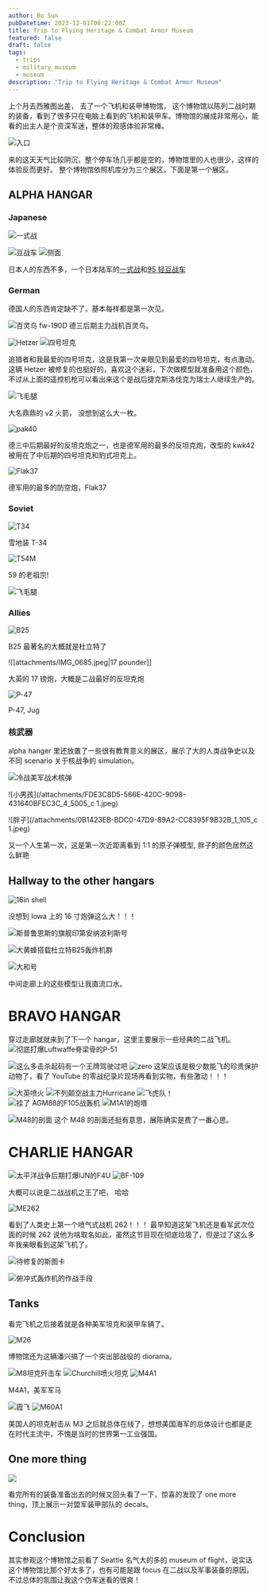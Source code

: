 ```yaml
---
author: Bo Sun
pubDatetime: 2023-12-01T06:22:00Z
title: Trip to Flying Heritage & Combat Armor Museum
featured: false
draft: false
tags:
  - trips
  - military_museum
  - museum
description: "Trip to Flying Heritage & Combat Armor Museum"
---
```


上个月去西雅图出差， 去了一个飞机和装甲博物馆， 这个博物馆以陈列二战时期的装备，看到了很多只在电脑上看到的飞机和装甲车。博物馆的展成非常用心，能看的出主人是个资深军迷，整体的观感体验非常棒。

![入口](/attachments/IMG_3761.jpeg)

来的这天天气比较阴沉，整个停车场几乎都是空的，博物馆里的人也很少，这样的体验反而更好。
整个博物馆依照机库分为三个展区，下面是第一个展区。

## ALPHA HANGAR

### Japanese

![一式战](/attachments/IMG_0657.jpeg)

![豆战车](/attachments/IMG_0655.jpeg)
![侧面](/attachments/485D6311-C689-4683-AA59-AE6E6F45C975_1_105_c.jpeg)

日本人的东西不多，一个日本陆军的[一式战](https://en.wikipedia.org/wiki/Nakajima_Ki-43_Hayabusa)和[95 轻豆战车](https://en.wikipedia.org/wiki/Type_95_Ha-Go_light_tank)

### German

德国人的东西肯定缺不了，基本每样都是第一次见。

![百灵鸟 fw-190D](/attachments/IMG_0654.jpeg)
德三后期主力战机百灵鸟。

![Hetzer](/attachments/IMG_0721.jpeg)
![四号坦克](/attachments/IMG_0658.jpeg)

追猎者和我最爱的四号坦克，这是我第一次亲眼见到最爱的四号坦克，有点激动。这辆 Hetzer 被修复的也挺好的，喜欢这个迷彩，下次做模型就准备用这个颜色，不过从上面的遥控机枪可以看出来这个是战后捷克斯洛伐克为瑞士人继续生产的。

![飞毛腿](/attachments/IMG_0670.jpeg)

大名鼎鼎的 v2 火箭， 没想到这么大一枚。

![pak40](/attachments/IMG_0683.jpeg)

德三中后期最好的反坦克炮之一，也是德军用的最多的反坦克炮，改型的 kwk42 被用在了中后期的四号坦克和豹式坦克上。

![Flak37](/attachments/IMG_0687.jpeg)

德军用的最多的防空炮，Flak37

### Soviet

![T34](/attachments/IMG_0728.jpeg)

雪地装 T-34

![T54M](/attachments/IMG_0726.jpeg)

59 的老祖宗!

![飞毛腿](/attachments/4896CB47-D7F9-4062-B963-8E62896111E4_1_105_c.jpeg)

### Allies

![B25](/attachments/IMG_0697.jpeg)

B25 最著名的大概就是杜立特了

![[attachments/IMG_0685.jpeg|17 pounder]]

大英的 17 镑炮，大概是二战最好的反坦克炮

![P-47](/attachments/IMG_0709.jpeg)

P-47, Jug

### 核武器

alpha hanger 里还放置了一些很有教育意义的展区，展示了大的人类战争史以及不同 scenario 关于核战争的 simulation。

![冷战美军战术核弹](/attachments/IMG_0730.jpeg)

![小男孩](/attachments/FDE3C8D5-566E-420C-9098-431640BFEC3C_4_5005_c 1.jpeg)

![胖子](/attachments/0B1423EB-BDC0-47D9-89A2-CC8395F9B32B_1_105_c 1.jpeg)

又一个人生第一次，这是第一次近距离看到 1:1 的原子弹模型, 胖子的颜色居然这么鲜艳

## Hallway to the other hangars

![16in shell](/attachments/FB521362-C638-461D-B61A-648982B27963_1_201_a.jpeg)

没想到 Iowa 上的 16 寸炮弹这么大！！！

![斯普鲁恩斯的旗舰印第安纳波利斯号](/attachments/IMG_0741.jpeg)

![大黄蜂搭载杜立特B25轰炸机群](/attachments/IMG_0744.jpeg)

![大和号](/attachments/IMG_0742.jpeg)

中间走廊上的这些模型让我直流口水。

# BRAVO HANGAR

穿过走廊就就来到了下一个 hangar，这里主要展示一些经典的二战飞机。
![彻底打爆Luftwaffe脊梁骨的P-51](/attachments/IMG_0747.jpeg)

![这么多击杀起码有一个王牌驾驶过吧](/attachments/IMG_0751.jpeg)
![zero](/attachments/IMG_0755.jpeg)
这架应该是极少数能飞的珍贵保护动物了，看了 YouTube 的零战纪录片现场再看到实物，有些激动！！！

![大英喷火](/attachments/IMG_0769.jpeg)
![不列颠空战主力Hurricane](/attachments/IMG_3861.jpeg)
![飞虎队！](/attachments/IMG_0785.jpeg)
![挂了 AGM88的F105战轰机](/attachments/IMG_0788.jpeg)
![M1A1的炮塔](/attachments/IMG_0760.jpeg)

![M48的剖面](/attachments/IMG_0767.jpeg)
这个 M48 的剖面还挺有意思，展陈确实是费了一番心思。

# CHARLIE HANGAR

![太平洋战争后期打爆IJN的F4U](/attachments/IMG_0792.jpeg)
![BF-109](/attachments/IMG_0797.jpeg)

大概可以说是二战战机之王了吧， 哈哈

![ME262](/attachments/IMG_0802.jpeg)

看到了人类史上第一个喷气式战机 262！！！ 最早知道这架飞机还是看军武次位面的时候 262 说他为啥取名如此，虽然这节目现在彻底垃圾了，但是过了这么多年我亲眼看到这架飞机了。

![待修复的斯图卡](/attachments/IMG_0804.jpeg)

![俯冲式轰炸机的作战手段](/attachments/IMG_0808.jpeg)

## Tanks

看完飞机之后接着就是各种美军坦克和装甲车辆了。

![M26](/attachments/IMG_0810.jpeg)

博物馆还为这辆潘兴搞了一个突出部战役的 diorama。

![M8坦克歼击车](/attachments/IMG_0814.jpeg)
![Churchill喷火坦克](/attachments/IMG_0816.jpeg)
![M4A1](/attachments/IMG_0819.jpeg)

M4A1，美军军马

![霞飞](/attachments/IMG_0826.jpeg)
![M60A1](/attachments/IMG_0830.jpeg)

美国人的坦克射击从 M3 之后就总体在线了，想想美国海军的总体设计也都是走在时代主流中，不愧是当时的世界第一工业强国。

## One more thing

![](/attachments/IMG_0858.jpeg)

看完所有的装备准备出去的时候又回头看了一下，惊喜的发现了 one more thing，顶上展示一对盟军装甲部队的 decals。

# Conclusion

其实参观这个博物馆之前看了 Seattle 名气大的多的 museum of flight，说实话这个博物馆比那个好太多了，也有可能是跟 focus 在二战以及军事装备的原因，不过总体的氛围让我这个伪军迷看的很爽！
